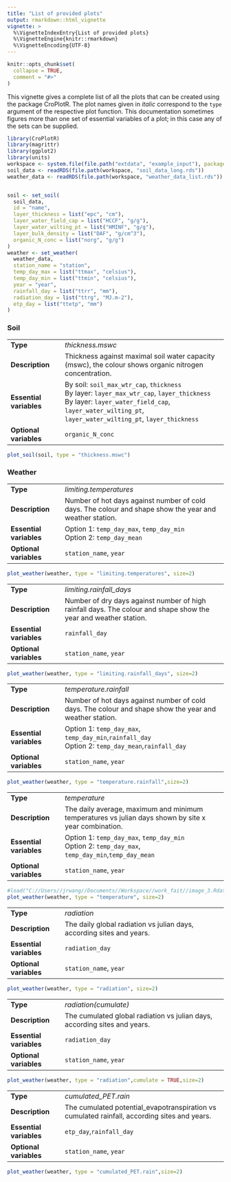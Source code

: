 ```yaml
---
title: "List of provided plots"
output: rmarkdown::html_vignette
vignette: >
  %\VignetteIndexEntry{List of provided plots}
  %\VignetteEngine{knitr::rmarkdown}
  %\VignetteEncoding{UTF-8}
---
```


```r
knitr::opts_chunk$set(
  collapse = TRUE,
  comment = "#>"
)
```

This vignette gives a complete list of all the plots that can be created using the package CroPlotR. The plot names given in *italic* correspond to the `type` argument of the respective plot function. This documentation sometimes figures more than one set of essential variables of a plot; in this case any of the sets can be supplied.

```r
library(CroPlotR)
library(magrittr)
library(ggplot2)
library(units)
workspace <- system.file(file.path("extdata", "example_input"), package = "CroPlotR")
soil_data <- readRDS(file.path(workspace, "soil_data_long.rds"))
weather_data <- readRDS(file.path(workspace, "weather_data_list.rds"))


soil <- set_soil(
  soil_data, 
  id = "name", 
  layer_thickness = list("epc", "cm"), 
  layer_water_field_cap = list("HCCF", "g/g"),
  layer_water_wilting_pt = list("HMINF", "g/g"), 
  layer_bulk_density = list("DAF", "g/cm^3"),
  organic_N_conc = list("norg", "g/g")
)
weather <- set_weather(
  weather_data,
  station_name = "station",
  temp_day_max = list("ttmax", "celsius"),
  temp_day_min = list("ttmin", "celsius"),
  year = "year",
  rainfall_day = list("ttrr", "mm"),
  radiation_day = list("ttrg", "MJ.m-2"),
  etp_day = list("ttetp", "mm")
)

```

### Soil

<!-- Sadly, soil_max_wtr_cap doesn't abbreviate to mswc. However, I think it's more important to have the direct relation of `soil_max_wtr_cap` to `layer_max_wtr_cap`. -->
| |   |
|-|---|
|**Type**|*thickness.mswc*|
|**Description**|Thickness against maximal soil water capacity (mswc), the colour shows organic nitrogen concentration.
|**Essential variables**|By soil: `soil_max_wtr_cap`, `thickness` <br/> By layer: `layer_max_wtr_cap`, `layer_thickness` <br/>By layer: `layer_water_field_cap`, `layer_water_wilting_pt`, `layer_water_wilting_pt`, `layer_thickness`|
|**Optional variables**|`organic_N_conc`|
```r
plot_soil(soil, type = "thickness.mswc")
```


### Weather
| |   |
|-|---|
|**Type**|*limiting.temperatures*|
|**Description**|Number of hot days against number of cold days. The colour and shape show the year and weather station.
|**Essential variables**|Option 1: `temp_day_max`, `temp_day_min` <br/>Option 2: `temp_day_mean`|
|**Optional variables**|`station_name`, `year`|
```r
plot_weather(weather, type = "limiting.temperatures", size=2)
```

| |   |
|-|---|
|**Type**|*limiting.rainfall_days*|
|**Description**|Number of dry days against number of high rainfall days. The colour and shape show the year and weather station.
|**Essential variables**|`rainfall_day`|
|**Optional variables**|`station_name`, `year`|
```r
plot_weather(weather, type = "limiting.rainfall_days", size=2)
```

| |   |
|-|---|
|**Type**|*temperature.rainfall*|
|**Description**|Number of hot days against number of cold days. The colour and shape show the year and weather station.
|**Essential variables**|Option 1: `temp_day_max`, `temp_day_min`,`rainfall_day` <br/>Option 2: `temp_day_mean`,`rainfall_day`|
|**Optional variables**|`station_name`, `year`|
```r
plot_weather(weather, type = "temperature.rainfall",size=2)
```

| |   |
|-|---|
|**Type**|*temperature*|
|**Description**|The daily average, maximum and minimum temperatures vs julian days shown by site x year combination.
|**Essential variables**|Option 1: `temp_day_max`, `temp_day_min` <br/>Option 2: `temp_day_max`, `temp_day_min`,`temp_day_mean`|
|**Optional variables**|`station_name`, `year`|
```r
#load("C://Users//jrwang//Documents//Workspace//work_fait//image_3.Rdata")
plot_weather(weather, type = "temperature", size=2)
```

| |   |
|-|---|
|**Type**|*radiation*|
|**Description**|The daily global radiation vs julian days, according sites and years.
|**Essential variables**|`radiation_day`|
|**Optional variables**|`station_name`, `year`|
```r
plot_weather(weather, type = "radiation", size=2)
```

| |   |
|-|---|
|**Type**|*radiation(cumulate)*|
|**Description**|The cumulated global radiation vs julian days, according sites and years.
|**Essential variables**|`radiation_day`|
|**Optional variables**|`station_name`, `year`|
```r
plot_weather(weather, type = "radiation",cumulate = TRUE,size=2)
```

| |   |
|-|---|
|**Type**|*cumulated_PET.rain*|
|**Description**|The cumulated potential_evapotranspiration vs cumulated rainfall, according sites and years.
|**Essential variables**|`etp_day`,`rainfall_day`|
|**Optional variables**|`station_name`, `year`|
```r
plot_weather(weather, type = "cumulated_PET.rain",size=2)
```
